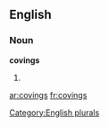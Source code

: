 
==English==

===Noun===
'''covings'''

# {{plural of|[[coving]]}}

[[Category:English plurals]]

[[ar:covings]]
[[fr:covings]]